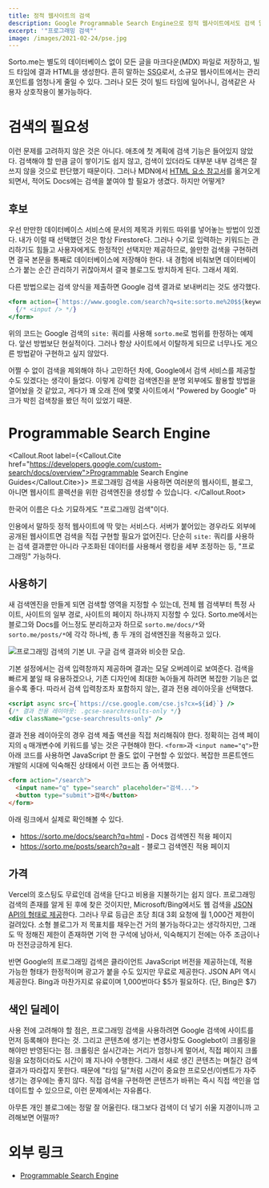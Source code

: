 ```yaml
---
title: 정적 웹사이트의 검색
description: Google Programmable Search Engine으로 정적 웹사이트에서도 검색 달기
excerpt: '"프로그래밍 검색"'
image: /images/2021-02-24/pse.jpg
---
```


Sorto.me는 별도의 데이터베이스 없이 모든 글을 마크다운(MDX) 파일로 저장하고, 빌드 타임에 결과 HTML을 생성한다. 흔히 말하는 <abbr title="Static Site Generation">SSG</abbr>로서, 소규모 웹사이트에서는 관리 포인트를 엄청나게 줄일 수 있다. 그러나 모든 것이 빌드 타임에 일어나니, 검색같은 사용자 상호작용이 불가능하다.

# 검색의 필요성

이런 문제를 고려하지 않은 것은 아니다. 애초에 첫 계획에 검색 기능은 들어있지 않았다. 검색해야 할 만큼 글이 쌓이기도 쉽지 않고, 검색이 있더라도 대부분 내부 검색은 잘 쓰지 않을 것으로 판단했기 때문이다. 그러나 MDN에서 [HTML 요소 참고서](/docs/Web/HTML/Element)를 옮겨오게 되면서, 적어도 Docs에는 검색을 붙여야 할 필요가 생겼다. 하지만 어떻게?

## 후보

우선 만만한 데이터베이스 서비스에 문서의 제목과 키워드 따위를 넣어놓는 방법이 있겠다. 내가 이럴 때 선택했던 것은 항상 Firestore다. 그러나 수기로 입력하는 키워드는 관리하기도 힘들고 사용자에게도 한정적인 선택지만 제공하므로, 쓸만한 검색을 구현하려면 결국 본문을 통째로 데이터베이스에 저장해야 한다. 내 경험에 비춰보면 데이터베이스가 붙는 순간 관리하기 귀찮아져서 결국 블로그도 방치하게 된다. 그래서 제외.

다른 방법으로는 검색 양식을 제출하면 Google 검색 결과로 보내버리는 것도 생각했다.

```jsx
<form action={`https://www.google.com/search?q=site:sorto.me%20$${keyword}`}>
  {/* <input /> */}
</form>
```

위의 코드는 Google 검색의 `site:` 쿼리를 사용해 `sorto.me`로 범위를 한정하는 예제다. 앞선 방법보단 현실적이다. 그러나 항상 사이트에서 이탈하게 되므로 너무나도 게으른 방법같아 구현하고 싶지 않았다.

어쩔 수 없이 검색을 제외해야 하나 고민하던 차에, Google에서 검색 서비스를 제공할 수도 있겠다는 생각이 들었다. 이렇게 강력한 검색엔진을 분명 외부에도 활용할 방법을 열어놨을 것 같았고, 게다가 꽤 오래 전에 몇몇 사이트에서 "Powered by Google" 마크가 박힌 검색창을 봤던 적이 있었기 때문.

# Programmable Search Engine

<Callout.Root label={<Callout.Cite href="https://developers.google.com/custom-search/docs/overview">Programmable Search Engine Guides</Callout.Cite>}>
  프로그래밍 검색을 사용하면 여러분의 웹사이트, 블로그, 아니면 웹사이트 콜렉션을 위한 검색엔진을 생성할 수 있습니다.
</Callout.Root>

한국어 이름은 다소 기묘하게도 "프로그래밍 검색"이다.

인용에서 말하듯 정적 웹사이트에 딱 맞는 서비스다. 서버가 붙어있는 경우라도 외부에 공개된 웹사이트면 검색을 직접 구현할 필요가 없어진다. 단순히 `site:` 쿼리를 사용하는 검색 결과뿐만 아니라 구조화된 데이터를 사용해서 랭킹을 세부 조정하는 등, "프로그래밍" 가능하다.

## 사용하기

새 검색엔진을 만들게 되면 검색할 영역을 지정할 수 있는데, 전체 웹 검색부터 특정 사이트, 사이트의 일부 경로, 사이트의 페이지 하나까지 지정할 수 있다. Sorto.me에서는 블로그와 Docs를 어느정도 분리하고자 하므로 `sorto.me/docs/*`와 `sorto.me/posts/*`에 각각 하나씩, 총 두 개의 검색엔진을 적용하고 있다.

<Floater pos='right'>
  <img src="/images/2021-02-24/default.png" alt="프로그래밍 검색의 기본 UI. 구글 검색 결과와 비슷한 모습." />
</Floater>

기본 설정에서는 검색 입력창까지 제공하며 결과는 모달 오버레이로 보여준다. 검색을 빠르게 붙일 때 유용하겠으나, 기존 디자인에 최대한 녹아들게 하려면 복잡한 기능은 없을수록 좋다. 따라서 검색 입력창조차 포함하지 않는, 결과 전용 레이아웃을 선택했다.

```jsx
<script async src={`https://cse.google.com/cse.js?cx=${id}`} />
{/* 결과 전용 레이아웃: .gcse-searchresults-only */}
<div className="gcse-searchresults-only" />
```

결과 전용 레이아웃의 경우 검색 제출 액션을 직접 처리해줘야 한다. 정확히는 검색 페이지의 `q` 매개변수에 키워드를 넣는 것은 구현해야 한다. `<form>`과 `<input name="q">`한 아래 코드를 사용하면 JavaScript 한 줄도 없이 구현할 수 있었다. 복잡한 프론트엔드 개발의 시대에 익숙해진 상태에서 이런 코드는 좀 어색했다.

```html
<form action="/search">
  <input name="q" type="search" placeholder="검색...">
  <button type="submit">검색</button>
</form>
```

아래 링크에서 실제로 확인해볼 수 있다.

- https://sorto.me/docs/search?q=html - Docs 검색엔진 적용 페이지
- https://sorto.me/posts/search?q=alt - 블로그 검색엔진 적용 페이지

## 가격

Vercel의 호스팅도 무료인데 검색을 단다고 비용을 지불하기는 쉽지 않다. 프로그래밍 검색의 존재를 알게 된 후에 찾은 것이지만, Microsoft/Bing에서도 웹 검색을 [JSON API의 형태로 제공](https://www.microsoft.com/en-us/bing/apis/bing-web-search-api)한다. 그러나 무료 등급은 초당 최대 3회 요청에 월 1,000건 제한이 걸려있다. 소형 블로그가 저 목표치를 채우는건 거의 불가능하다고는 생각하지만, 그래도 딱 정해진 제한이 존재하면 기억 한 구석에 남아서, 익숙해지기 전에는 아주 조금이나마 전전긍긍하게 된다.

반면 Google의 프로그래밍 검색은 클라이언트 JavaScript 버전을 제공하는데, 적용 가능한 형태가 한정적이며 광고가 붙을 수도 있지만 무료로 제공한다. JSON API 역시 제공한다. Bing과 마찬가지로 유료이며 1,000번마다 $5가 필요하다. (단, Bing은 $7)

## 색인 딜레이

사용 전에 고려해야 할 점은, 프로그래밍 검색을 사용하려면 Google 검색에 사이트를 먼저 등록해야 한다는 것. 그리고 콘텐츠에 생기는 변경사항도 Googlebot이 크롤링을 해야만 반영된다는 점. 크롤링은 실시간과는 거리가 엄청나게 멀어서, 직접 페이지 크롤링을 요청하더라도 시간이 꽤 지나야 수행한다. 그래서 새로 생긴 콘텐츠는 며칠간 검색 결과가 따라잡지 못한다. 때문에 "타임 딜"처럼 시간이 중요한 프로모션/이벤트가 자주 생기는 경우에는 좋지 않다. 직접 검색을 구현하면 콘텐츠가 바뀌는 즉시 직접 색인을 업데이트할 수 있으므로, 이런 문제에서는 자유롭다.

아무튼 개인 블로그에는 정말 잘 어울린다. 태그보다 검색이 더 넣기 쉬울 지경이니까 고려해보면 어떨까?

# 외부 링크

- [Programmable Search Engine](http://programmablesearchengine.google.com/about/)
